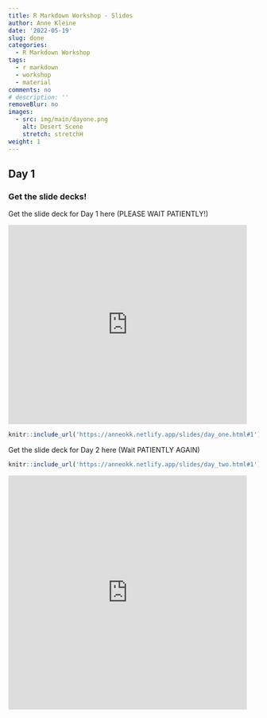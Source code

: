 ```yaml
---
title: R Markdown Workshop - Slides 
author: Anne Kleine
date: '2022-05-19'
slug: done
categories:
  - R Markdown Workshop
tags:
  - r markdown 
  - workshop 
  - material
comments: no
# description: ''
removeBlur: no
images:
  - src: img/main/dayone.png
    alt: Desert Scene
    stretch: stretchH
weight: 1
---
```


## Day 1

### Get the slide decks! 

Get the slide deck for Day 1 here (PLEASE WAIT PATIENTLY!)

<iframe src="https://giphy.com/embed/wpvnJFDdXsBmdvLxjG" width="480" height="400" frameBorder="0" class="giphy-embed" allowFullScreen></iframe><p><a href="https://giphy.com/gifs/theoffice-episode-1-the-office-tv-wpvnJFDdXsBmdvLxjG"></a></p>


```r
knitr::include_url('https://anneokk.netlify.app/slides/day_one.html#1') 
```


Get the slide deck for Day 2 here (Wait PATIENTLY AGAIN)

```r
knitr::include_url('https://anneokk.netlify.app/slides/day_two.html#1') 
```


<iframe src="https://giphy.com/embed/Gj2iZfSI1rMmQ" width="480" height="470" frameBorder="0" class="giphy-embed" allowFullScreen></iframe><p><a href="https://giphy.com/gifs/Gj2iZfSI1rMmQ"></a></p>

